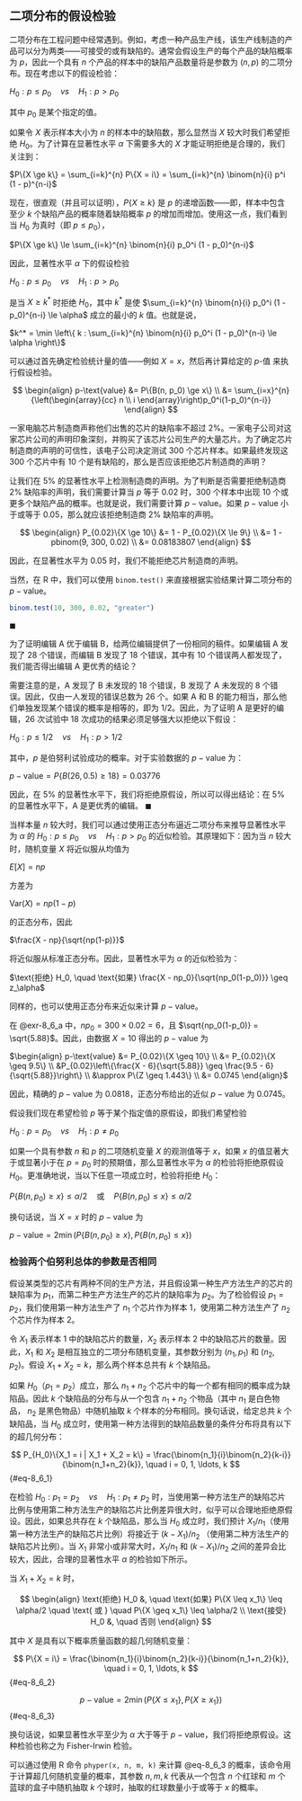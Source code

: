 ## 二项分布的假设检验
二项分布在工程问题中经常遇到。例如，考虑一种产品生产线，该生产线制造的产品可以分为两类——可接受的或有缺陷的。通常会假设生产的每个产品的缺陷概率为 $p$，因此一个具有 $n$ 个产品的样本中的缺陷产品数量将是参数为 $(n, p)$ 的二项分布。现在考虑以下的假设检验：

$H_0 : p \le p_0 \quad vs \quad H_1 : p > p_0$

其中 $p_0$ 是某个指定的值。

如果令 $X$ 表示样本大小为 $n$ 的样本中的缺陷数，那么显然当 $X$ 较大时我们希望拒绝 $H_0$。为了计算在显著性水平 $\alpha$ 下需要多大的 $X$ 才能证明拒绝是合理的，我们关注到：

$P\{X \ge k\} = \sum_{i=k}^{n} P\{X = i\} = \sum_{i=k}^{n} \binom{n}{i} p^i (1 - p)^{n-i}$

现在，很直观（并且可以证明），$P\{X \ge k\}$ 是 $p$ 的递增函数——即，样本中包含至少 $k$ 个缺陷产品的概率随着缺陷概率 $p$ 的增加而增加。使用这一点，我们看到当 $H_0$ 为真时（即 $p \le p_0$），

$P\{X \ge k\} \le \sum_{i=k}^{n} \binom{n}{i} p_0^i (1 - p_0)^{n-i}$

因此，显著性水平 $\alpha$ 下的假设检验

$H_0 : p \le p_0 \quad vs \quad H_1 : p > p_0$ 

是当 $X \ge k^*$ 时拒绝 $H_0$，其中 $k^*$ 是使 $\sum_{i=k}^{n} \binom{n}{i} p_0^i (1 - p_0)^{n-i} \le \alpha$ 成立的最小的 $k$ 值。也就是说，

$k^* = \min \left\{ k : \sum_{i=k}^{n} \binom{n}{i} p_0^i (1 - p_0)^{n-i} \le \alpha \right\}$

可以通过首先确定检验统计量的值——例如 $X = x$，然后再计算给定的 $p$-值 来执行假设检验。

$$
\begin{align}
p-\text{value} &= P\{B(n, p_0) \ge x\} \\
&= \sum_{i=x}^{n}{\left(\begin{array}{cc}  n \\ i  \end{array}\right)p_0^i(1-p_0)^{n-i}}
\end{align}
$$

::: {#exr-8_6_a}
一家电脑芯片制造商声称他们出售的芯片的缺陷率不超过 2%。一家电子公司对这家芯片公司的声明印象深刻，并购买了该芯片公司生产的大量芯片。为了确定芯片制造商的声明的可信性，该电子公司决定测试 300 个芯片样本。如果最终发现这 300 个芯片中有 10 个是有缺陷的，那么是否应该拒绝芯片制造商的声明？
:::

::: {#sol-8_6_a}
让我们在 5% 的显著性水平上检测制造商的声明。为了判断是否需要拒绝制造商 2% 缺陷率的声明，我们需要计算当 $p$ 等于 0.02 时，300 个样本中出现 10 个或更多个缺陷产品的概率。也就是说，我们需要计算 $p-\text{value}$。如果 $p-\text{value}$ 小于或等于 0.05，那么就应该拒绝制造商 2% 缺陷率的声明。

$$
\begin{align}
P_{0.02}\{X \ge 10\} &= 1 - P_{0.02}\{X \le 9\} \\
&= 1 - pbinom(9, 300, 0.02) \\
&= 0.08183807
\end{align}
$$

因此，在显著性水平为 0.05 时，我们不能拒绝芯片制造商的声明。

::: {.callout-note}
当然，在 R 中，我们可以使用 `binom.test()` 来直接根据实验结果计算二项分布的 $p-\text{value}$。

```r
binom.test(10, 300, 0.02, "greater")
```
:::

$\blacksquare$
:::

::: {#exr-8_6_b}
为了证明编辑 A 优于编辑 B，给两位编辑提供了一份相同的稿件。如果编辑 A 发现了 28 个错误，而编辑 B 发现了 18 个错误，其中有 10 个错误两人都发现了，我们能否得出编辑 A 更优秀的结论？
:::

::: {#sol-8_6_b}
需要注意的是，A 发现了 B 未发现的 18 个错误，B 发现了 A 未发现的 8 个错误。因此，仅由一人发现的错误总数为 26 个。如果 A 和 B 的能力相当，那么他们单独发现某个错误的概率是相等的，即为 1/2。因此，为了证明 A 是更好的编辑，26 次试验中 18 次成功的结果必须足够强大以拒绝以下假设：

$H_0: p \leq 1/2 \quad vs \quad H_1: p > 1/2$

其中，$p$ 是伯努利试验成功的概率。对于实验数据的 $p-\text{value}$ 为：

$p-\text{value} = P\{B(26, 0.5) \geq 18\} = 0.03776$

因此，在 5% 的显著性水平下，我们将拒绝原假设，所以可以得出结论：在 5% 的显著性水平下，A 是更优秀的编辑。
$\blacksquare$
:::

当样本量 $n$ 较大时，我们可以通过使用正态分布逼近二项分布来推导显著性水平为 $\alpha$ 的 $H_0: p \leq p_0 \quad vs \quad H_1: p > p_0$ 的近似检验。其原理如下：因为当 $n$ 较大时，随机变量 $X$ 将近似服从均值为

$E[X] = np$

方差为

$\text{Var}(X) = np(1-p)$

的正态分布，因此

$\frac{X - np}{\sqrt{np(1-p)}}$

将近似服从标准正态分布。因此，显著性水平为 $\alpha$ 的近似检验为：

$\text{拒绝} H_0, \quad \text{如果} \frac{X - np_0}{\sqrt{np_0(1-p_0)}} \geq z_\alpha$

同样的，也可以使用正态分布来近似来计算 $p-\text{value}$。

::: {#exm-8_6_c}
在 @exr-8_6_a 中，$np_0 = 300 \times 0.02 = 6$，且 $\sqrt{np_0(1-p_0)} = \sqrt{5.88}$。因此，由数据 $X = 10$ 得出的 $p-\text{value}$ 为

$\begin{align} p-\text{value} &= P_{0.02}\{X \geq 10\} \\ &= P_{0.02}\{X \geq 9.5\} \\ &P_{0.02}\left\{\frac{X - 6}{\sqrt{5.88}} \geq \frac{9.5 - 6}{\sqrt{5.88}}\right\} \\ &\approx P\{Z \geq 1.443\} \\ &= 0.0745 \end{align}$

因此，精确的 $p-\text{value}$ 为 0.0818，正态分布给出的近似 $p-\text{value}$ 为 0.0745。
:::

假设我们现在希望检验 $p$ 等于某个指定值的原假设，即我们希望检验

$H_0: p = p_0 \quad vs \quad H_1: p \neq p_0$

如果一个具有参数 $n$ 和 $p$ 的二项随机变量 $X$ 的观测值等于 $x$，如果 $x$ 的值显著大于或显著小于在 $p = p_0$ 时的预期值，那么显著性水平为 $\alpha$ 的检验将拒绝原假设 $H_0$。更准确地说，当以下任意一项成立时，检验将拒绝 $H_0$：

$P\{B(n, p_0) \geq x\} \leq \alpha/2 \quad \text{或} \quad P\{B(n, p_0) \leq x\} \leq \alpha/2$

换句话说，当 $X = x$ 时的 $p-\text{value}$ 为

$p-\text{value} = 2 \min \left(P\{B(n, p_0) \geq x\}, P\{B(n, p_0) \leq x\}\right)$

### 检验两个伯努利总体的参数是否相同 {#sec-8_6_1}
假设某类型的芯片有两种不同的生产方法，并且假设第一种生产方法生产的芯片的缺陷率为 $p_1$，而第二种生产方法生产的芯片的缺陷率为 $p_2$。为了检验假设 $p_1 = p_2$，我们使用第一种方法生产了 $n_1$ 个芯片作为样本 1，使用第二种方法生产了 $n_2$ 个芯片作为样本 2。

令 $X_1$ 表示样本 1 中的缺陷芯片的数量，$X_2$  表示样本 2 中的缺陷芯片的数量。因此，$X_1$ 和 $X_2$ 是相互独立的二项分布随机变量，其参数分别为 $(n_1, p_1)$ 和 $(n_2, p_2)$。假设 $X_1 + X_2 = k$，那么两个样本总共有 $k$ 个缺陷品。

如果 $H_0$（$p_1 = p_2$）成立，那么 $n_1 + n_2$ 个芯片中的每一个都有相同的概率成为缺陷品。因此 $k$ 个缺陷品的分布与从一个包含  $n_1 + n_2$ 个物品（其中 $n_1$ 是白色物品， $n_2$ 是黑色物品）中随机抽取 $k$ 个样本的分布相同。换句话说，给定总共 $k$ 个缺陷品，当 $H_0$ 成立时，使用第一种方法得到的缺陷品数量的条件分布将具有以下的超几何分布：

$$
P_{H_0}\{X_1 = i | X_1 + X_2 = k\} = \frac{\binom{n_1}{i}\binom{n_2}{k-i}}{\binom{n_1+n_2}{k}}, \quad i = 0, 1, \ldots, k
$$ {#eq-8_6_1}

在检验 $H_0: p_1 = p_2 \quad vs \quad H_1: p_1 \neq p_2$ 时，当使用第一种方法生产的缺陷芯片比例与使用第二种方法生产的缺陷芯片比例差异很大时，似乎可以合理地拒绝原假设。因此，如果总共存在 $k$ 个缺陷品，那么当 $H_0$ 成立时，我们预计 $X_1/n_1$（使用第一种方法生产的缺陷芯片比例）将接近于 $(k - X_1)/n_2$ （使用第二种方法生产的缺陷芯片比例）。当 $X_1$ 非常小或非常大时，$X_1/n_1$ 和 $(k - X_1)/n_2$ 之间的差异会比较大，因此，合理的显著性水平 $\alpha$ 的检验如下所示。

当 $X_1 + X_2 = k$ 时，

$$
\begin{align}
\text{拒绝} H_0 &, \quad \text{如果} P\{X \leq x_1\} \leq \alpha/2 \quad \text{ 或 } \quad P\{X \geq x_1\} \leq \alpha/2 \\
\text{接受} H_0 &, \quad 否则
\end{align}
$$

其中 $X$ 是具有以下概率质量函数的超几何随机变量：

$$
P\{X = i\} = \frac{\binom{n_1}{i}\binom{n_2}{k-i}}{\binom{n_1+n_2}{k}}, \quad i = 0, 1, \ldots, k
$$ {#eq-8_6_2}

$$
p-\text{value} = 2 \min(P\{X \leq x_1\}, P\{X \geq x_1\})
$$ {#eq-8_6_3}

换句话说，如果显著性水平至少为 $\alpha$ 大于等于 $p-\text{value}$，我们将拒绝原假设。这种检验也称之为 Fisher-Irwin 检验。

可以通过使用 R 命令 `phyper(x, n, m, k)` 来计算 @eq-8_6_3 的概率，该命令用于计算超几何随机变量的概率，其参数 $n, m, k$ 代表从一个包含 $n$ 个红球和 $m$ 个蓝球的盒子中随机抽取 $k$ 个球时，抽取的红球数量小于或等于 $x$ 的概率。